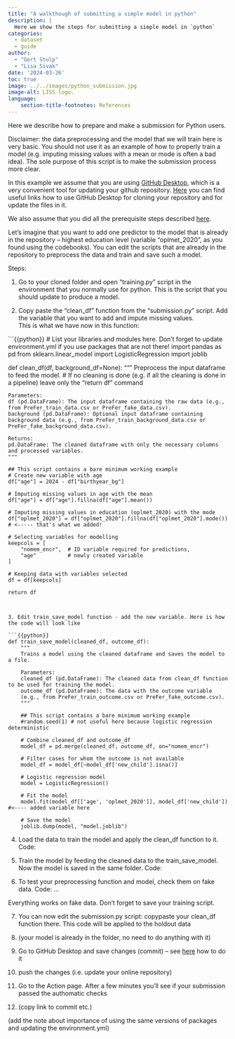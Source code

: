 ```yaml
---
title: "A walkthough of submitting a simple model in python"
description: |
  Here we show the steps for submitting a simple model in `python`
categories:
  - dataset
  - guide
author: 
  - "Gert Stulp"
  - "Lisa Sivak"
date: '2024-03-26'
toc: true
image: ../../images/python_submission.jpg
image-alt: LISS logo. 
language: 
    section-title-footnotes: References
---
```


Here we describe how to prepare and make a submission for Python users.  

Disclaimer: the data preprocessing and the model that we will train here is very basic. You should not use it as an example of how to properly train a model (e.g. imputing missing values with a mean or mode is often a bad idea). The sole purpose of this script is to make the submission process more clear.  

In this example we assume that you are using [GitHub Desktop](https://docs.github.com/en/desktop), which is a very convenient tool for updating your github repository. [Here](https://github.com/eyra/fertility-prediction-challenge/wiki) you can find useful links how to use GitHub Desktop for cloning your repository and for update the files in it.  

We also assume that you did all the prerequisite steps described   [here](https://github.com/eyra/fertility-prediction-challenge?tab=readme-ov-file#prerequisites){target="_blank"}.

Let's imagine that you want to add one predictor to the model that is already in the repository -- highest education level (variable "oplmet_2020", as you found using the codebooks). You can edit the scripts that are already in the repository to preprocess the data and train and save such a model.

Steps:  

1. Go to your cloned folder and open "training.py" script in the environment that you normally use for python. This is the script that you should update to produce a model.    

2. Copy paste the "clean_df" function from the "submission.py" script. Add the variable that you want to add and impute missing values.   
This is what we have now in this function:

```{{python}}
# List your libraries and modules here. Don't forget to update environment.yml if you use packages that are not there!
import pandas as pd
from sklearn.linear_model import LogisticRegression
import joblib


def clean_df(df, background_df=None):
    """
    Preprocess the input dataframe to feed the model.
    # If no cleaning is done (e.g. if all the cleaning is done in a pipeline) leave only the "return df" command

    Parameters:
    df (pd.DataFrame): The input dataframe containing the raw data (e.g., from PreFer_train_data.csv or PreFer_fake_data.csv).
    background (pd.DataFrame): Optional input dataframe containing background data (e.g., from PreFer_train_background_data.csv or PreFer_fake_background_data.csv).

    Returns:
    pd.DataFrame: The cleaned dataframe with only the necessary columns and processed variables.
    """

    ## This script contains a bare minimum working example
    # Create new variable with age
    df["age"] = 2024 - df["birthyear_bg"]

    # Imputing missing values in age with the mean
    df["age"] = df["age"].fillna(df["age"].mean())
    
    # Imputing missing values in education (oplmet_2020) with the mode 
    df["oplmet_2020"] = df["oplmet_2020"].fillna(df["oplmet_2020"].mode()) # <----- that's what we added!

    # Selecting variables for modelling
    keepcols = [
        "nomem_encr",  # ID variable required for predictions,
        "age"          # newly created variable
    ] 

    # Keeping data with variables selected
    df = df[keepcols]

    return df

```


3. Edit train_save_model function - add the new variable. Here is how the code will look like

```{{python}}
def train_save_model(cleaned_df, outcome_df):
    """
    Trains a model using the cleaned dataframe and saves the model to a file.

    Parameters:
    cleaned_df (pd.DataFrame): The cleaned data from clean_df function to be used for training the model.
    outcome_df (pd.DataFrame): The data with the outcome variable 
    (e.g., from PreFer_train_outcome.csv or PreFer_fake_outcome.csv).
    """
    
    ## This script contains a bare minimum working example
    #random.seed(1) # not useful here because logistic regression deterministic
    
    # Combine cleaned_df and outcome_df
    model_df = pd.merge(cleaned_df, outcome_df, on="nomem_encr")

    # Filter cases for whom the outcome is not available
    model_df = model_df[~model_df['new_child'].isna()]  
    
    # Logistic regression model
    model = LogisticRegression()

    # Fit the model
    model.fit(model_df[['age', 'oplmet_2020']], model_df['new_child']) #<---- added variable here

    # Save the model
    joblib.dump(model, "model.joblib")

```

4. Load the data to train the model and apply the clean_df function to it. Code:

5. Train the model by feeding the cleaned data to the train_save_model. Now the model is saved in the same folder. Code:

6. To test your preprocessing function and model, check them on fake data. Code: ... 

Everything works on fake data. Don't forget to save your training script. 

7. You can now edit the submission.py script: copypaste your clean_df function there. This code will be applied to the holdout data 

8. (your model is already in the folder, no need to do anything with it)  

9. Go to GitHub Desktop and save changes (commit) -- see [here]() how to do it  

10. push the changes (i.e. update your online repository)  

11. Go to the Action page. After a few minutes you'll see if your submission passed the authomatic checks  

12. (copy link to commit etc.)  




(add the note about importance of using the same versions of packages and updating the environment.yml)
